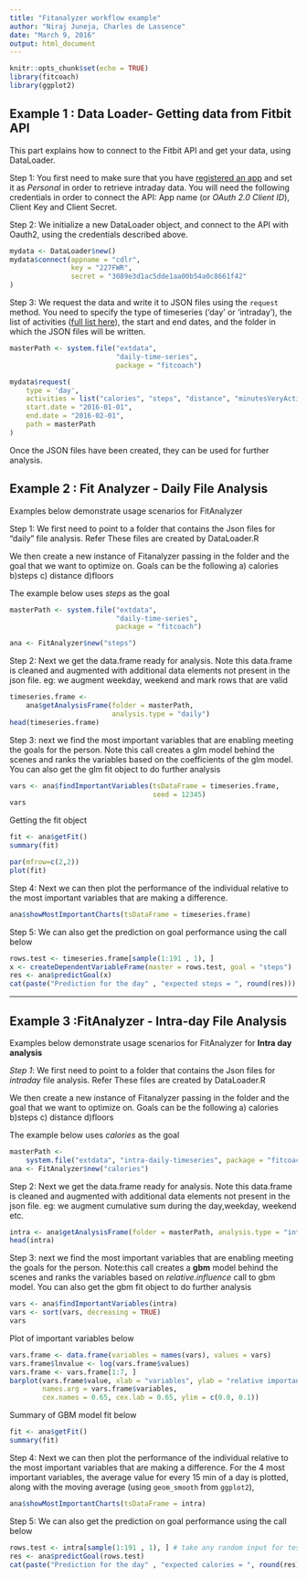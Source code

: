 ```yaml
---
title: "Fitanalyzer workflow example"
author: "Niraj Juneja, Charles de Lassence"
date: "March 9, 2016"
output: html_document
---
```


```r
knitr::opts_chunk$set(echo = TRUE)
library(fitcoach)
library(ggplot2)
```

## Example 1 : Data Loader- Getting data from Fitbit API

This part explains how to connect to the Fitbit API and get your data, using DataLoader. 


Step 1: You first need to make sure that you have [registered an app](https://dev.fitbit.com/) and set it as *Personal* in order to retrieve intraday data. You will need the following credentials in order to connect the API: App name (or *OAuth 2.0 Client ID*), Client Key and Client Secret. 

Step 2: We initialize a new DataLoader object, and connect to the API with Oauth2, using the credentials described above.

```r
mydata <- DataLoader$new()
mydata$connect(appname = "cdlr",
               key = "227FWR",
               secret = "3089e3d1ac5dde1aa00b54a0c8661f42"
)
```

Step 3: We request the data and write it to JSON files using the `request` method. You need to specify the type of timeseries ('day' or 'intraday'), the list of activities ([full list here](https://dev.fitbit.com/docs/activity/)), the start and end dates, and the folder in which the JSON files will be written.

```r
masterPath <- system.file("extdata", 
                          "daily-time-series", 
                          package = "fitcoach")

mydata$request(
    type = 'day', 
    activities = list("calories", "steps", "distance", "minutesVeryActive"), 
    start.date = "2016-01-01", 
    end.date = "2016-02-01", 
    path = masterPath
)
```

Once the JSON files have been created, they can be used for further analysis.


## Example 2 : Fit Analyzer - Daily File Analysis

Examples below demonstrate usage scenarios for FitAnalyzer

Step 1: We first need to point to a folder that contains the Json files for "daily" file analysis. Refer These files are created by DataLoader.R

We then create a new instance of Fitanalyzer passing in the folder and the goal that we want to optimize on. Goals can be the following a) calories b)steps c) distance d)floors 

The example below uses *steps* as the goal


```r
masterPath <- system.file("extdata", 
                          "daily-time-series", 
                          package = "fitcoach")

ana <- FitAnalyzer$new("steps")
```

Step 2: Next we get the data.frame ready for analysis. Note this data.frame is cleaned and augmented with additional data elements not present in the json file. eg: we augment weekday, weekend and mark rows that are valid

```r
timeseries.frame <- 
    ana$getAnalysisFrame(folder = masterPath, 
                         analysis.type = "daily")
head(timeseries.frame)
```


Step 3: next we find the most important variables that are enabling meeting the goals for the person. Note this call creates a glm model behind the scenes and ranks the variables based on the coefficients of the glm model. You can also get the glm fit object to do further analysis


```r
vars <- ana$findImportantVariables(tsDataFrame = timeseries.frame, 
                                   seed = 12345)
vars
```

Getting the fit object

```r
fit <- ana$getFit()
summary(fit)
```



```r
par(mfrow=c(2,2))
plot(fit)
```

Step 4: Next we can then plot the performance of the individual relative to the most important variables that are making a difference. 

```r
ana$showMostImportantCharts(tsDataFrame = timeseries.frame)
```


Step 5: We can also get the prediction on goal performance using the call below

```r
rows.test <- timeseries.frame[sample(1:191 , 1), ]
x <- createDependentVariableFrame(master = rows.test, goal = "steps")
res <- ana$predictGoal(x)
cat(paste("Prediction for the day" , "expected steps = ", round(res)))
```



*** 

## Example 3 :FitAnalyzer - Intra-day File Analysis
Examples below demonstrate usage scenarios for FitAnalyzer for **Intra day analysis**

*Step 1*: We first need to point to a folder that contains the Json files for *intraday* file analysis. Refer These files are created by DataLoader.R

We then create a new instance of Fitanalyzer passing in the folder and the goal that we want to optimize on. Goals can be the following a) calories b)steps c) distance d)floors 

The example below uses *calories* as the goal

```r
masterPath <-
    system.file("extdata", "intra-daily-timeseries", package = "fitcoach")
ana <- FitAnalyzer$new("calories")
```

Step 2: Next we get the data.frame ready for analysis. Note this data.frame is cleaned and augmented with additional data elements not present in the json file. eg: we augment cumulative sum during the day,weekday, weekend etc.

```r
intra <- ana$getAnalysisFrame(folder = masterPath, analysis.type = "intra.day")
head(intra)
```

Step 3: next we find the most important variables that are enabling meeting the goals for the person. Note:this call creates a **gbm** model behind the scenes and ranks the variables based on *relative.influence* call to gbm model. You can also get the gbm fit object to do further analysis

```r
vars <- ana$findImportantVariables(intra)
vars <- sort(vars, decreasing = TRUE)
vars
```
Plot of important variables below

```r
vars.frame <- data.frame(variables = names(vars), values = vars)
vars.frame$lnvalue <- log(vars.frame$values)
vars.frame <- vars.frame[1:7, ]
barplot(vars.frame$value, xlab = "variables", ylab = "relative importance", 
        names.arg = vars.frame$variables,
        cex.names = 0.65, cex.lab = 0.65, ylim = c(0.0, 0.1))
```

Summary of GBM model fit below

```r
fit <- ana$getFit()
summary(fit)
```

Step 4: Next we can then plot the performance of the individual relative to the most important variables that are making a difference. 
For the 4 most important variables, the average value for every 15 min of a day is plotted, along with the moving average (using `geom_smooth` from `ggplot2`), 

```r
ana$showMostImportantCharts(tsDataFrame = intra)
```

Step 5: We can also get the prediction on goal performance using the call below

```r
rows.test <- intra[sample(1:191 , 1), ] # take any random input for test
res <- ana$predictGoal(rows.test)
cat(paste("Prediction for the day" , "expected calories = ", round(res)))
```

